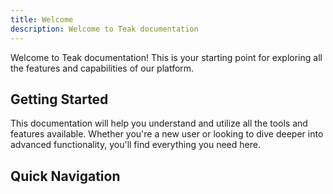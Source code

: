 ```yaml
---
title: Welcome
description: Welcome to Teak documentation
---
```


Welcome to Teak documentation! This is your starting point for exploring all the features and capabilities of our platform.

## Getting Started

This documentation will help you understand and utilize all the tools and features available. Whether you're a new user or looking to dive deeper into advanced functionality, you'll find everything you need here.

## Quick Navigation

<Cards>
  <Card title="Development Guide" href="/docs/development" />
  <Card title="Features" href="/docs/features" />
  <Card title="Environment Settings" href="/docs/environment-settings" />
</Cards>